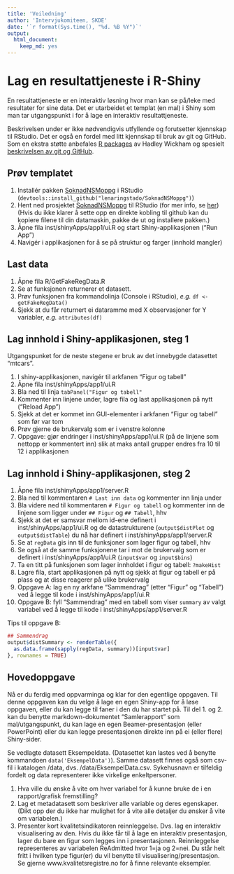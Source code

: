 ```yaml
---
title: 'Veiledning'
author: 'Intervjukomiteen, SKDE'
date: '`r format(Sys.time(), "%d. %B %Y")`'
output: 
  html_document: 
    keep_md: yes
---
```





# Lag en resultattjeneste i R-Shiny
En resultattjeneste er en interaktiv løsning hvor man kan se på/leke med resultater for sine data. Det er utarbeidet et templat (en mal) i Shiny som man tar utgangspunkt i for å lage en interaktiv resultattjeneste.

Beskrivelsen under er ikke nødvendigvis utfyllende og forutsetter kjennskap til RStudio. Det er også en fordel med litt kjennskap til bruk av git og GitHub. Som en ekstra støtte anbefales [R packages](http://r-pkgs.had.co.nz/) av Hadley Wickham og spesielt [beskrivelsen av git og GitHub](http://r-pkgs.had.co.nz/git.html#git-rstudio).


## Prøv templatet
1. Installér pakken [SoknadNSMoppg](https://github.com/lenaringstado/SoknadNSMoppg) i RStudio (`devtools::install_github("lenaringstado/SoknadNSMoppg")`)
1. Hent ned prosjektet [SoknadNSMoppg](https://github.com/lenaringstado/SoknadNSMoppg) til RStudio (for mer info, se [her](https://support.rstudio.com/hc/en-us/articles/200526207-Using-Projects))
(Hvis du ikke klarer å sette opp en direkte kobling til github kan du  kopiere filene til din datamaskin, pakke de ut og installere pakken.)
1. Åpne fila inst/shinyApps/app1/ui.R og start Shiny-applikasjonen ("Run App")
1. Navigér i applikasjonen for å se på struktur og farger (innhold mangler)

## Last data
1. Åpne fila R/GetFakeRegData.R
1. Se at funksjonen returnerer et datasett.
1. Prøv funksjonen fra kommandolinja (Console i RStudio), _e.g._ `df <- getFakeRegData()`
1. Sjekk at du får returnert ei dataramme med X observasjoner for Y variabler, _e.g._ `attributes(df)`

## Lag innhold i Shiny-applikasjonen, steg 1
Utgangspunket for de neste stegene er bruk av det innebygde datasettet "mtcars".

1. I shiny-applikasjonen, navigér til arkfanen "Figur og tabell"
1. Åpne fila inst/shinyApps/app1/ui.R
1. Bla ned til linja `tabPanel("Figur og tabell"`
1. Kommenter inn linjene under, lagre fila og last applikasjonen på nytt ("Reload App")
1. Sjekk at det er kommet inn GUI-elementer i arkfanen "Figur og tabell" som før var tom
1. Prøv gjerne de brukervalg som er i venstre kolonne
1. Oppgave: gjør endringer i inst/shinyApps/app1/ui.R (på de linjene som nettopp er kommentert inn) slik at maks antall grupper endres fra 10 til 12 i applikasjonen 

## Lag innhold i Shiny-applikasjonen, steg 2
1. Åpne fila inst/shinyApps/app1/server.R
1. Bla ned til kommentaren `# Last inn data` og kommenter inn linja under 
1. Bla videre ned til kommentaren `# Figur og tabell` og kommenter inn de linjene som ligger under `## Figur` og `## Tabell`, hhv
1. Sjekk at det er samsvar mellom id-ene definert i inst/shinyApps/app1/ui.R og de datastrukturene (`output$distPlot` og `output$distTable`) du nå har definert i inst/shinyApps/app1/server.R
1. Se at `regData` gis inn til de funksjoner som lager figur og tabell, hhv
1. Se også at de samme funksjonene tar i mot de brukervalg som er definert i inst/shinyApps/app1/ui.R (`input$var` og `input$bins`)
1. Ta en titt på funksjonen som lager innholdet i figur og tabell: `?makeHist`
1. Lagre fila, start applikasjonen på nytt og sjekk at figur og tabell er på plass og at disse reagerer på ulike brukervalg
1. Oppgave A: lag en ny arkfane "Sammendrag" (etter "Figur" og "Tabell") ved å legge til kode i inst/shinyApps/app1/ui.R
1. Oppgave B: fyll "Sammendrag" med en tabell som viser `summary` av valgt variabel ved å legge til kode i inst/shinyApps/app1/server.R

Tips til oppgave B:
```r
## Sammendrag
output$distSummary <- renderTable({
  as.data.frame(sapply(regData, summary))[input$var]
}, rownames = TRUE)
```

## Hovedoppgave

Nå er du ferdig med oppvarminga og klar for den egentlige oppgaven. Til denne oppgaven kan du velge å lage en egen Shiny-app for å løse oppgaven, eller du kan legge til faner i den du har startet på. Til del 1. og 2. kan du benytte markdown-dokumentet "Samlerapport" som mal/utgangspunkt, du kan lage en egen Beamer-presentasjon (eller PowerPoint) eller du kan legge presentasjonen direkte inn på ei (eller flere) Shiny-sider.

Se vedlagte datasett Eksempeldata. (Datasettet kan lastes ved å benytte kommandoen  `data('EksempelData')`). Samme datasett finnes også som csv-fil i katalogen /data, dvs. /data/EksempelData.csv.
Sykehusnavn er tilfeldig fordelt og data representerer ikke virkelige enkeltpersoner.


1. Hva ville du ønske å vite om hver variabel for å kunne bruke de i en rapport/grafisk fremstilling? 
1. Lag et metadatasett som beskriver alle variable og deres egenskaper. (Dikt opp der du ikke har mulighet for å vite alle detaljer du ønsker å vite om variabelen.)
1. Presenter kort kvalitetsindikatoren reinnleggelse.  Dvs. lag en interaktiv visualisering av den. Hvis du ikke får til å lage en interaktiv presentasjon, lager du bare en figur som legges inn i presentasjonen.
Reinnleggelse representeres av variabelen ReAdmitted hvor 1=ja og 2=nei. Du står helt fritt i hvilken type figur(er) du vil benytte til visualisering/presentasjon. Se gjerne www.kvalitetsregistre.no for å finne relevante eksempler.


